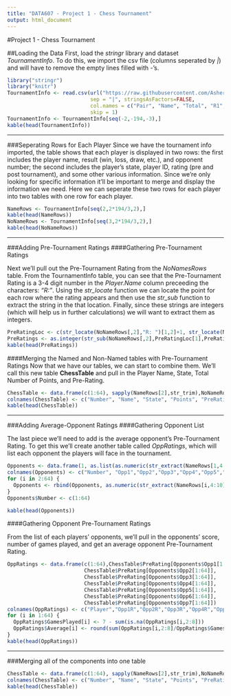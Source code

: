 ```yaml
---
title: "DATA607 - Project 1 - Chess Tournament"
output: html_document
---
```


#Project   1 - Chess Tournament

##Loading the Data
First, load the *stringr* library and dataset *TournamentInfo*. To do this, we import the csv file (columns seperated by *|*) and will have to remove the empty lines filled with *-*'s.


```r
library("stringr")
library("knitr")
TournamentInfo <- read.csv(url("https://raw.githubusercontent.com/AsherMeyers/DATA-607/master/tournamentinfo.txt"),
                           sep = "|", stringsAsFactors=FALSE,
                           col.names = c("Pair", "Name", "Total", "R1", "R2", "R3", "R4", "R5", "R6", "R7", ""), 
                           skip = 1)
TournamentInfo <- TournamentInfo[seq(-2,-194,-3),]
kable(head(TournamentInfo))
```

***

###Seperating Rows for Each Player
Since we have the tournament info imported, the table shows that each player is displayed in two rows: the first includes the player name, result (win, loss, draw, etc.), and opponent number; the second includes the player's state, player ID, rating (pre and post tournament), and some other various information. Since we're only looking for specific information it'll be important to merge and display the information we need. Here we can seperate these two rows for each player into two tables with one row for each player.


```r
NameRows <- TournamentInfo[seq(2,2*194/3,2),]
kable(head(NameRows))
NoNameRows <- TournamentInfo[seq(3,2*194/3,2),]
kable(head(NoNameRows))
```

***

###Adding Pre-Tournament Ratings
####Gathering Pre-Tournament Ratings

Next we'll pull out the Pre-Tournament Rating from the *NoNamesRows* table. From the TournamentInfo table, you can see that the Pre-Tournament Rating is a 3-4 digit number in the *Player.Name* column preceeding the characters: *"R: "*. Using the *str_locate* function we can locate the point for each row where the rating appears and then use the *str_sub* function to extract the string in the that location. Finally, since these strings are integers (which will help us in further calculations) we will want to extract them as integers.

```r
PreRatingLoc <- c(str_locate(NoNameRows[,2],"R: ")[1,2]+1, str_locate(NoNameRows[,2], "R: ")[1,2]+4)
PreRatings <- as.integer(str_sub(NoNameRows[,2],PreRatingLoc[1],PreRatingLoc[2]))
kable(head(PreRatings))
```


####Merging the Named and Non-Named tables with Pre-Tournament Ratings
Now that we have our tables, we can start to combine them. We'll call this new table **ChessTable** and pull in the Player Name, State, Total Number of Points, and Pre-Rating.

```r
ChessTable <- data.frame(c(1:64), sapply(NameRows[2],str_trim),NoNameRows[1],NameRows[3], PreRatings)
colnames(ChessTable) <- c("Number", "Name", "State", "Points", "PreRating")
kable(head(ChessTable))
```

***

###Adding Average-Opponent Ratings
####Gathering Opponent List

The last piece we'll need to add is the average opponent's Pre-Tournament Rating. To get this we'll create another table called *OppRatings*, which will list each opponent the players will face in the tournament.


```r
Opponents <- data.frame(1, as.list(as.numeric(str_extract(NameRows[1,4:10],"[0-9]{1,2}"))))
colnames(Opponents) <- c("Number", "Opp1","Opp2","Opp3","Opp4","Opp5","Opp6","Opp7")
for (i in 2:64) {
  Opponents <- rbind(Opponents, as.numeric(str_extract(NameRows[i,4:10],"[0-9]{1,2}")))
}
Opponents$Number <- c(1:64)

kable(head(Opponents))
```


####Gathering Opponent Pre-Tournament Ratings

From the list of each players' opponents, we'll pull in the opponents' score, number of games played, and get an average opponent Pre-Tournament Rating.

```r
OppRatings <- data.frame(c(1:64),ChessTable$PreRating[Opponents$Opp1[1:64]],
                         ChessTable$PreRating[Opponents$Opp2[1:64]],
                         ChessTable$PreRating[Opponents$Opp3[1:64]],
                         ChessTable$PreRating[Opponents$Opp4[1:64]],
                         ChessTable$PreRating[Opponents$Opp5[1:64]],
                         ChessTable$PreRating[Opponents$Opp6[1:64]],
                         ChessTable$PreRating[Opponents$Opp7[1:64]])
colnames(OppRatings) <- c("Player","Opp1R","Opp2R","Opp3R","Opp4R","Opp5R","Opp6R","Opp7R")
for (i in 1:64) {
  OppRatings$GamesPlayed[i] <- 7 - sum(is.na(OppRatings[i,2:8]))
  OppRatings$Average[i] <- round(sum(OppRatings[i,2:8]/OppRatings$GamesPlayed[i], na.rm = TRUE),0)
}
kable(head(OppRatings))
```

***

###Merging all of the components into one table

```r
ChessTable <- data.frame(c(1:64), sapply(NameRows[2],str_trim),NoNameRows[1],NameRows[3], PreRatings, OppRatings$Average)
colnames(ChessTable) <- c("Number", "Name", "State", "Points", "PreRating","OpponentAverage")
kable(head(ChessTable))

```

